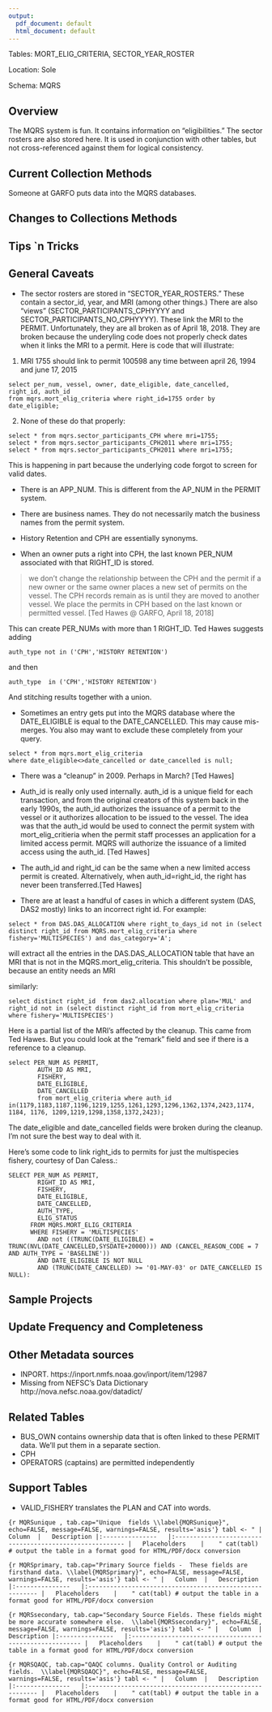 ```yaml
---
output:
  pdf_document: default
  html_document: default
---
```

Tables: MORT_ELIG_CRITERIA, SECTOR_YEAR_ROSTER


Location: Sole

Schema: MQRS

## Overview
The MQRS system is fun. It contains information on "eligibilities."  The sector rosters are also stored here.  It is used in conjunction with other tables, but not cross-referenced against them for logical consistency.
        
## Current Collection Methods
Someone at GARFO puts data into the MQRS databases.

## Changes to Collections Methods

## Tips `n Tricks

## General Caveats

  *  The sector rosters are stored in "SECTOR_YEAR_ROSTERS."  These contain a sector_id, year, and MRI (among other things.)  There are also "views" (SECTOR_PARTICIPANTS_CPHYYYY and SECTOR_PARTICIPANTS_NO_CPHYYYY).  These link the MRI to the PERMIT. Unfortunately, they are all broken as of April 18, 2018. They are broken because the underyling code does not properly check dates when it links the MRI to a permit.  Here is code that will illustrate:
    
  1. MRI 1755 should link to permit 100598 any time between april 26, 1994 and june 17, 2015
  
```
select per_num, vessel, owner, date_eligible, date_cancelled, right_id, auth_id
from mqrs.mort_elig_criteria where right_id=1755 order by  date_eligible;
```

 2.  None of these do that properly:
 
```
select * from mqrs.sector_participants_CPH where mri=1755;
select * from mqrs.sector_participants_CPH2011 where mri=1755;
select * from mqrs.sector_participants_CPH2011 where mri=1755;
```


This is happening in part because the underlying code forgot to screen for valid dates.


  * There is an APP_NUM. This is different from the AP_NUM in the PERMIT system.

  * There are business names. They do not necessarily match the business names from the permit system. 

  * History Retention and CPH are essentially synonyms. 
  
  * When an owner puts a right into CPH, the last known PER_NUM associated with that RIGHT_ID is stored.  

> we don't change the relationship between the CPH and the permit if a new owner or the same owner places a new set of permits on the vessel.  The CPH records remain as is until they are moved to another vessel.  We place the permits in CPH based on the last known or permitted vessel. [Ted Hawes @ GARFO, April 18, 2018]  

This can create PER_NUMs with more than 1 RIGHT_ID. Ted Hawes suggests adding
```
auth_type not in ('CPH','HISTORY RETENTION')
```
and then 
```
auth_type  in ('CPH','HISTORY RETENTION')
```
And stitching results together with a union.


  * Sometimes an entry gets put into the MQRS database where the DATE_ELIGIBLE is equal to the DATE_CANCELLED. This may cause mis-merges.  You also may want to exclude these completely from your query.
  
  ```
select * from mqrs.mort_elig_criteria
  where date_eligible<>date_cancelled or date_cancelled is null;
```

  * There was a "cleanup" in 2009.  Perhaps in March?  [Ted Hawes]

  * Auth_id is really only used internally.  auth_id is a unique field for each transaction, and from the original creators of this system back in the early 1990s, the auth_id authorizes the issuance of a permit to the vessel or it authorizes allocation to be issued to the vessel.  The idea was that the auth_id would be used to connect the permit system with mort_elig_critieria when the permit staff processes an application for a limited access permit.  MQRS will authorize the issuance of a limited access using the auth_id. [Ted Hawes]
  
  * The auth_id and right_id can be the same when a new limited access permit is created. Alternatively, when auth_id=right_id, the right has never been transferred.[Ted Hawes]
  
  
  * There are at least a handful of cases in which a different system (DAS, DAS2 mostly) links to an incorrect right id. For example: 
  ```
select * from DAS.DAS_ALLOCATION where right_to_days_id not in (select distinct right_id from MQRS.mort_elig_criteria where fishery='MULTISPECIES') and das_category='A';  
```
will extract all the entries in the DAS.DAS_ALLOCATION table that have an MRI that is not in the MQRS.mort_elig_criteria.  This shouldn't be possible, because an entity needs an MRI 

similarly:
```
select distinct right_id  from das2.allocation where plan='MUL' and 
right_id not in (select distinct right_id from mort_elig_criteria where fishery='MULTISPECIES')
```

Here is a partial list of the MRI's affected by the cleanup. This came from Ted Hawes. But you could look at the "remark" field and see if there is a reference to a cleanup.   

```
select PER_NUM AS PERMIT,
		AUTH_ID AS MRI,
		FISHERY,
		DATE_ELIGIBLE,
		DATE_CANCELLED
		from mort_elig_criteria where auth_id in(1179,1183,1187,1196,1219,1255,1261,1293,1296,1362,1374,2423,1174, 1184, 1176, 1209,1219,1298,1358,1372,2423);  
```
The date_eligible and date_cancelled fields were broken during the cleanup. I'm not sure the best way to deal with it.

Here's some code to link right_ids to permits for just the multispecies fishery, courtesy of Dan Caless.:
```
SELECT PER_NUM AS PERMIT,
		RIGHT_ID AS MRI,
		FISHERY,
		DATE_ELIGIBLE,
		DATE_CANCELLED,
		AUTH_TYPE,
		ELIG_STATUS
	  FROM MQRS.MORT_ELIG_CRITERIA 
	  WHERE FISHERY = 'MULTISPECIES'
		AND not ((TRUNC(DATE_ELIGIBLE) =  TRUNC(NVL(DATE_CANCELLED,SYSDATE+20000))) AND (CANCEL_REASON_CODE = 7 AND AUTH_TYPE = 'BASELINE'))
		AND DATE_ELIGIBLE IS NOT NULL
		AND (TRUNC(DATE_CANCELLED) >= '01-MAY-03' or DATE_CANCELLED IS NULL):
```

  
## Sample Projects

## Update Frequency and Completeness


## Other Metadata sources
+ INPORT.  https://inport.nmfs.noaa.gov/inport/item/12987
+ Missing from NEFSC's Data Dictionary  http://nova.nefsc.noaa.gov/datadict/


## Related Tables
+ BUS_OWN contains ownership data that is often linked to these PERMIT data. We'll put them in a separate section.
+ CPH
+ OPERATORS (captains) are permitted independently 

## Support Tables
  + VALID_FISHERY translates the PLAN and CAT into words.

```{r MQRSunique , tab.cap="Unique  fields \\label{MQRSunique}", echo=FALSE, message=FALSE, warnings=FALSE, results='asis'}
tabl <- "
|	Column	|	Description
|:---------------	|:--------------------------------------------------------
|	Placeholders	|	
"
cat(tabl) # output the table in a format good for HTML/PDF/docx conversion
```

```{r MQRSprimary, tab.cap="Primary Source fields -  These fields are firsthand data. \\label{MQRSprimary}", echo=FALSE, message=FALSE, warnings=FALSE, results='asis'}
tabl <- "
|	Column	|	Description
|:---------------	|:--------------------------------------------------------
|	Placeholders	|	
"
cat(tabl) # output the table in a format good for HTML/PDF/docx conversion
```

```{r MQRSsecondary, tab.cap="Secondary Source Fields. These fields might be more accurate somewhere else.  \\label{MQRSsecondary}", echo=FALSE, message=FALSE, warnings=FALSE, results='asis'}
tabl <- "
|	Column	|	Description
|:---------------	|:--------------------------------------------------------
|	Placeholders	|	
"
cat(tabl) # output the table in a format good for HTML/PDF/docx conversion
```

```{r MQRSQAQC, tab.cap="QAQC columns. Quality Control or Auditing fields.  \\label{MQRSQAQC}", echo=FALSE, message=FALSE, warnings=FALSE, results='asis'}
tabl <- "
|	Column	|	Description
|:---------------	|:--------------------------------------------------------
|	Placeholders	|	
"
cat(tabl) # output the table in a format good for HTML/PDF/docx conversion
```

